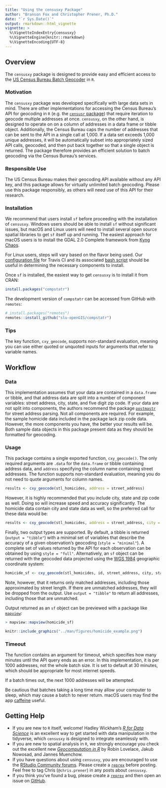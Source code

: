 ```yaml
---
title: "Using the censusxy Package"
author: "Branson Fox and Christopher Prener, Ph.D."
date: "`r Sys.Date()`"
output: rmarkdown::html_vignette
vignette: >
  %\VignetteIndexEntry{censusxy}
  %\VignetteEngine{knitr::rmarkdown}
  %\VignetteEncoding{UTF-8}
---
```


## Overview
The `censusxy` package is designed to provide easy and efficient access to the [US Census Bureau Batch Geocoder](https://geocoding.geo.census.gov/geocoder/) in `R`. 

### Motivation
The `censusxy` package was developed specifically with large data sets in mind. There are other implementations for accessing the Census Bureau's API for geocoding in `R` (e.g. the [`censusr` package](https://CRAN.R-project.org/package=censusr)) that require iteration to geocode multiple addresses at once. `censusxy`, on the other hand, is designed to operate on on a column of addresses in a data frame or tibble object. Additionally, the Census Bureau caps the number of addresses that can be sent to the API in a single call at 1,000. If a data set exceeds 1,000 unique addresses, it will be automatically subset into appropriately sized API calls, geocoded, and then put back together so that a single object is returned. The package therefore provides an efficient solution to batch geocoding via the Census Bureau's services.

### Responsible Use
The US Census Bureau makes their geocoding API available without any API key, and this package allows for virtually unlimited batch geocoding. Please use this package responsibly, as others will need use of this API for their research.

### Installation
We recommend that users install `sf` before proceeding with the installation of `censusxy`. Windows users should be able to install `sf` without significant issues, but macOS and Linux users will need to install several open source spatial libraries to get `sf` itself up and running. The easiest approach for macOS users is to install the GDAL 2.0 Complete framework from [Kyng Chaos](https://www.kyngchaos.com/software/frameworks/). 

For Linux users, steps will vary based on the flavor being used. Our [configuration file](https://github.com/slu-openGIS/compstatr/blob/master/.travis.yml) for Travis CI and its associated [bash script](https://github.com/slu-openGIS/areal/blob/master/.travis/install.sh) should be useful in determining the necessary components to install.

Once `sf` is installed, the easiest way to get `censusxy` is to install it from CRAN:

``` r
install.packages("compstatr")
```

The development version of `compstatr` can be accessed from GitHub with `remotes`:

```r
# install.packages("remotes")
remotes::install_github("slu-openGIS/compstatr")
```

### Tips
The key function, `cxy_geocode`, supports non-standard evaluation, meaning you can use either quoted or unquoted inputs for arguments that refer to variable names.
 
## Workflow
### Data
This implementation assumes that your data are contained in a `data.frame` or tibble, and that address data are split into a number of component variables: street address, city, state, and five digit zip code. If your data are not split into components, the authors recommend the package [`postmastr`](https://github.com/slu-openGIS/postmastr) for street address parsing. Not all components are required. For example, the sample homicide data included in the package lack zip code data. However, the more components you have, the better your results will be. Both sample data objects in this package present data as they should be formatted for geocoding.

### Usage
This package contains a single exported function, `cxy_geocode()`. The only required arguments are `.data` for the `data.frame` or tibble containing address data, and `address` specifying the column name containing street addresses. The function supports non-standard evaluation, meaning you do not need to quote arguments for column names.

```r
results <- cxy_geocode(stl_homicides, address = street_address)
```

However, it is highly recommended that you include city, state and zip code as well. Doing so will increase speed and accuracy significantly. The homicide data contain city and state data as well, so the preferred call for these data would be:

```r
results <- cxy_geocode(stl_homicides, address = street_address, city = city, state = state)
```

Finally, two output types are supported. By default, a tibble is returned (`output = "tibble"`) with a minimal set of variables that describe the accuracy of a given observation's geocoding (`style = "minimal"`). A complete set of values returned by the API for each observation can be obtained by using `style = "full"`. Alternatively, an `sf` object can be returned with the geocoded data projected using the [WGS 1984](https://epsg.io/4326) geographic coordinate system:

```r
homicide_sf <- cxy_geocode(stl_homicides, id, street_address, city, state, postal_code, output = "sf")
```

Note, however, that it returns only matched addresses, including those approximated by street length. If there are unmatched addresses, they will be dropped from the output. Use `output = "tibble"` to return all addresses, including those that are unmatched.

Output returned as an `sf` object can be previewed with a package like [`mapview`](https://cran.r-project.org/package=mapview):
```r
> mapview::mapview(homicide_sf)
```
```r
knitr::include_graphics("../man/figures/homicide_example.png")
```

### Timeout
The function contains an argument for timeout, which specifies how many minutes until the API query ends as an error. In this implementation, it is per 1000 addresses, not the whole batch size. It is set to default at 30 minutes, which should be appropriate for most internet speeds.

If a batch times out, the next 1000 addresses will be attempted.

Be cautious that batches taking a long time may allow your computer to sleep, which may cause a batch to never return. macOS users may find the app [caffeine](http://lightheadsw.com/caffeine/) useful.

## Getting Help
* If you are new to `R` itself, welcome! Hadley Wickham's [*R for Data Science*](http://r4ds.had.co.nz) is an excellent way to get started with data manipulation in the tidyverse, which `censusxy` is designed to integrate seamlessly with.
* If you are new to spatial analysis in `R`, we strongly encourage you check out the excellent new [*Geocomputation in R*](https://geocompr.robinlovelace.net) by Robin Lovelace, Jakub Nowosad, and Jannes Muenchow.
* If you have questions about using `censusxy`, you are encouraged to use the [RStudio Community forums](https://community.rstudio.com). Please create a [`reprex`](http://reprex.tidyverse.org/) before posting. Feel free to tag Chris (`@chris.prener`) in any posts about `censusxy`.
* If you think you've found a bug, please create a [`reprex`](http://reprex.tidyverse.org/) and then open an issue on [GitHub](https://github.com/slu-openGIS/compstatr/issues/new/choose).
